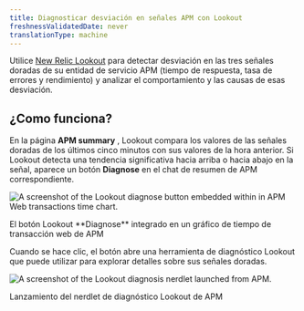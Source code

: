 ```yaml
---
title: Diagnosticar desviación en señales APM con Lookout
freshnessValidatedDate: never
translationType: machine
---
```




Utilice [New Relic Lookout](/docs/new-relic-solutions/new-relic-one/core-concepts/new-relic-lookout-monitor-your-estate-glance/) para detectar desviación en las tres señales doradas de su entidad de servicio APM (tiempo de respuesta, tasa de errores y rendimiento) y analizar el comportamiento y las causas de esas desviación.

## ¿Como funciona?

En la página <DNT>**APM summary**</DNT> , Lookout compara los valores de las señales doradas de los últimos cinco minutos con sus valores de la hora anterior. Si Lookout detecta una tendencia significativa hacia arriba o hacia abajo en la señal, aparece un botón <DNT>**Diagnose**</DNT> en el chat de resumen de APM correspondiente.

<img
  title="Embedded Lookout diagnose button"
  alt="A screenshot of the Lookout diagnose button embedded within in APM Web transactions time chart."
  src={embedded_lookout_diagnose_button}
/>

<figcaption>
  El botón Lookout <DNT>**Diagnose**</DNT> integrado en un gráfico de tiempo de transacción web de APM
</figcaption>

Cuando se hace clic, el botón abre una herramienta de diagnóstico Lookout que puede utilizar para explorar detalles sobre sus señales doradas.

<img
  title="Embedded Lookout detail"
  alt="A screenshot of the Lookout diagnosis nerdlet launched from APM."
  src={embedded_lookout_detail}
/>

<figcaption>
  Lanzamiento del nerdlet de diagnóstico Lookout de APM
</figcaption>